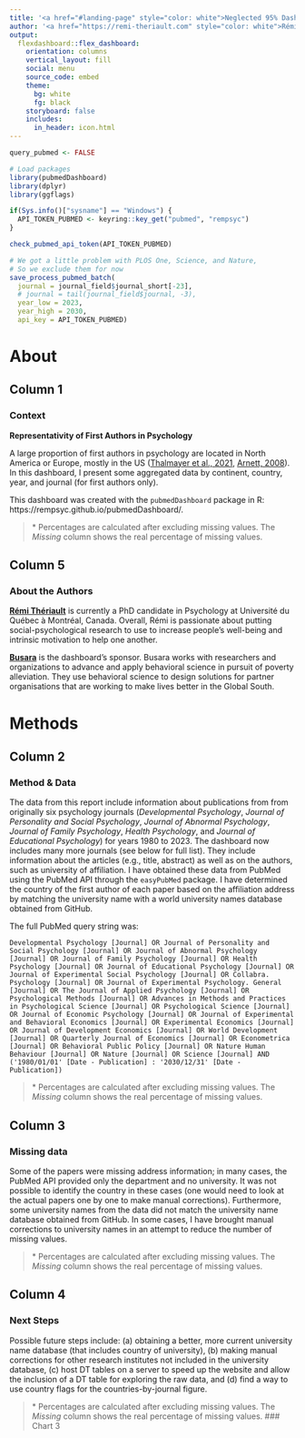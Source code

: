 ```yaml
---
title: '<a href="#landing-page" style="color: white">Neglected 95% Dashboard</a>'
author: '<a href="https://remi-theriault.com" style="color: white">Rémi Thériault</a>'
output:
  flexdashboard::flex_dashboard:
    orientation: columns
    vertical_layout: fill
    social: menu
    source_code: embed
    theme: 
      bg: white
      fg: black
    storyboard: false
    includes:
      in_header: icon.html
---
```


<script>
   document.querySelector(".navbar-header").innerHTML =
            "<a href=\".\" class=\"navbar-brand navbar-inverse\">Neglected 95% Dashboard</a>";
</script> 

```r
query_pubmed <- FALSE
```

```r
# Load packages
library(pubmedDashboard)
library(dplyr)
library(ggflags)

```

```r
if(Sys.info()["sysname"] == "Windows") {
  API_TOKEN_PUBMED <- keyring::key_get("pubmed", "rempsyc")  
}

check_pubmed_api_token(API_TOKEN_PUBMED)

```

```r
# We got a little problem with PLOS One, Science, and Nature,
# So we exclude them for now
save_process_pubmed_batch(
  journal = journal_field$journal_short[-23],
  # journal = tail(journal_field$journal, -3),
  year_low = 2023,
  year_high = 2030,
  api_key = API_TOKEN_PUBMED)

```

# About

## Column 1

### Context

**Representativity of First Authors in Psychology**

A large proportion of first authors in psychology are located in North America or Europe, mostly in the US ([Thalmayer et al., 2021](https://psycnet.apa.org/doi/10.1037/amp0000622), [Arnett, 2008](https://doi.org/10.1037/0003-066x.63.7.602)). In this dashboard, I present some aggregated data by continent, country, year, and journal (for first authors only).

This dashboard was created with the `pubmedDashboard` package in R: https://rempsyc.github.io/pubmedDashboard/.

> \* Percentages are calculated after excluding missing values. The *Missing* column shows the real percentage of missing values.

## Column 5

### About the Authors

**[Rémi Thériault](https://remi-theriault.com/)** is currently a PhD candidate in Psychology at Université du Québec à Montréal, Canada. Overall, Rémi is passionate about putting social-psychological research to use to increase people’s well-being and intrinsic motivation to help one another.

**[Busara](https://www.busara.global/)** is the dashboard's sponsor. Busara works with researchers and organizations to advance and apply behavioral science in pursuit of poverty alleviation. They use behavioral science to design solutions for partner organisations that are working to make lives better in the Global South.

# Methods {data-navmenu="Methods"}

## Column 2

### Method & Data

The data from this report include information about publications from from originally six psychology journals (*Developmental Psychology*, *Journal of Personality and Social Psychology*, *Journal of Abnormal Psychology*, *Journal of Family Psychology*, *Health Psychology*, and *Journal of Educational Psychology*) for years 1980 to 2023. The dashboard now includes many more journals (see below for full list). They include information about the articles (e.g., title, abstract) as well as on the authors, such as university of affiliation. I have obtained these data from PubMed using the PubMed API through the `easyPubMed` package. I have determined the country of the first author of each paper based on the affiliation address by matching the university name with a world university names database obtained from GitHub.

The full PubMed query string was:

`Developmental Psychology [Journal] OR Journal of Personality and Social Psychology [Journal] OR Journal of Abnormal Psychology [Journal] OR Journal of Family Psychology [Journal] OR Health Psychology [Journal] OR Journal of Educational Psychology [Journal] OR Journal of Experimental Social Psychology [Journal] OR Collabra. Psychology [Journal] OR Journal of Experimental Psychology. General [Journal] OR The Journal of Applied Psychology [Journal] OR Psychological Methods [Journal] OR Advances in Methods and Practices in Psychological Science [Journal] OR Psychological Science [Journal] OR Journal of Economic Psychology [Journal] OR Journal of Experimental and Behavioral Economics [Journal] OR Experimental Economics [Journal] OR Journal of Development Economics [Journal] OR World Development [Journal] OR Quarterly Journal of Economics [Journal] OR Econometrica [Journal] OR Behavioral Public Policy [Journal] OR Nature Human Behaviour [Journal] OR Nature [Journal] OR Science [Journal] AND ('1980/01/01' [Date - Publication] : '2030/12/31' [Date - Publication])`

> \* Percentages are calculated after excluding missing values. The *Missing* column shows the real percentage of missing values.

## Column 3

### Missing data

Some of the papers were missing address information; in many cases, the PubMed API provided only the department and no university. It was not possible to identify the country in these cases (one would need to look at the actual papers one by one to make manual corrections). Furthermore, some university names from the data did not match the university name database obtained from GitHub. In some cases, I have brought manual corrections to university names in an attempt to reduce the number of missing values.

> \* Percentages are calculated after excluding missing values. The *Missing* column shows the real percentage of missing values.

## Column 4

### Next Steps

Possible future steps include: (a) obtaining a better, more current university name database (that includes country of university), (b) making manual corrections for other research institutes not included in the university database, (c) host DT tables on a server to speed up the website and allow the inclusion of a DT table for exploring the raw data, and (d) find a way to use country flags for the countries-by-journal figure.

> \* Percentages are calculated after excluding missing values. The *Missing* column shows the real percentage of missing values. 
### Chart 3

